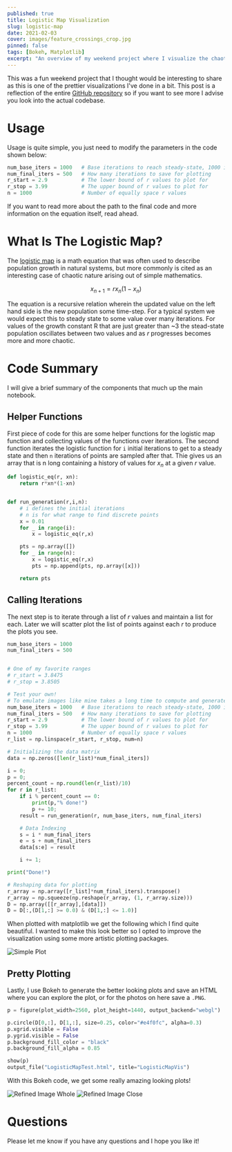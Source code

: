 ```yaml
---
published: true
title: Logistic Map Visualization
slug: logistic-map
date: 2021-02-03
cover: images/feature_crossings_crop.jpg
pinned: false
tags: [Bokeh, Matplotlib]
excerpt: "An overview of my weekend project where I visualize the chaotic logistic map function."
---
```


This was a fun weekend project that I thought would be interesting to share as this is one of the prettier visualizations I've done in a bit. This post is a reflection of the entire [GitHub repository](https://github.com/patricksyoussef/LogisticMapVisualization/) so if you want to see more I advise you look into the actual codebase.

# Usage

Usage is quite simple, you just need to modify the parameters in the code shown below:

```python
num_base_iters = 1000   # Base iterations to reach steady-state, 1000 is plenty
num_final_iters = 500   # How many iterations to save for plotting
r_start = 2.9           # The lower bound of r values to plot for
r_stop = 3.99           # The upper bound of r values to plot for
n = 1000                # Number of equally space r values
```

If you want to read more about the path to the final code and more information on the equation itself, read ahead.

# What Is The Logistic Map?

The [logistic map](https://en.wikipedia.org/wiki/Logistic_map) is a math equation that was often used to describe population growth in natural systems, but more commonly is cited as an interesting case of chaotic nature arising out of simple mathematics.

$$
x_{n+1} = rx_n(1-x_n)
$$

The equation is a recursive relation wherein the updated value on the left hand side is the new population some time-step. For a typical system we would expect this to steady state to some value over many iterations. For values of the growth constant R that are just greater than ~3 the stead-state population oscillates between two values and as $r$ progresses becomes more and more chaotic.

# Code Summary

I will give a brief summary of the components that much up the main notebook.

## Helper Functions

First piece of code for this are some helper functions for the logistic map function and collecting values of the functions over iterations. The second function iterates the logistic function for `i` initial iterations to get to a steady state and then `n` iterations of points are sampled after that. Thie gives us an array that is n long containing a history of values for $x_n$ at a given $r$ value.

```python
def logistic_eq(r, xn):
    return r*xn*(1-xn)


def run_generation(r,i,n):
    # i defines the initial iterations
    # n is for what range to find discrete points
    x = 0.01
    for _ in range(i):
        x = logistic_eq(r,x)

    pts = np.array([])
    for _ in range(n):
        x = logistic_eq(r,x)
        pts = np.append(pts, np.array([x]))

    return pts
```

## Calling Iterations

The next step is to iterate through a list of $r$ values and maintain a list for each. Later we will scatter plot the list of points against each $r$ to produce the plots you see.

```python
num_base_iters = 1000
num_final_iters = 500


# One of my favorite ranges
# r_start = 3.8475
# r_stop = 3.8505

# Test your own!
# To emulate images like mine takes a long time to compute and generate image
num_base_iters = 1000   # Base iterations to reach steady-state, 1000 is plenty
num_final_iters = 500   # How many iterations to save for plotting
r_start = 2.9           # The lower bound of r values to plot for
r_stop = 3.99           # The upper bound of r values to plot for
n = 1000                # Number of equally space r values
r_list = np.linspace(r_start, r_stop, num=n)

# Initializing the data matrix
data = np.zeros([len(r_list)*num_final_iters])

i = 0;
p = 0;
percent_count = np.round(len(r_list)/10)
for r in r_list:
    if i % percent_count == 0:
        print(p,"% done!")
        p += 10;
    result = run_generation(r, num_base_iters, num_final_iters)

    # Data Indexing
    s = i * num_final_iters
    e = s + num_final_iters
    data[s:e] = result

    i += 1;

print("Done!")

# Reshaping data for plotting
r_array = np.array([r_list]*num_final_iters).transpose()
r_array = np.squeeze(np.reshape(r_array, (1, r_array.size)))
D = np.array([[r_array],[data]])
D = D[:,(D[1,:] >= 0.0) & (D[1,:] <= 1.0)]
```

When plotted with matplotlib we get the following which I find quite beautiful. I wanted to make this look better so I opted to improve the visualization using some more artistic plotting packages.

![Simple Plot](images/plotsimple.png)

## Pretty Plotting

Lastly, I use Bokeh to generate the better looking plots and save an HTML where you can explore the plot, or for the photos on here save a `.PNG`.

```python
p = figure(plot_width=2560, plot_height=1440, output_backend="webgl")

p.circle(D[0,:], D[1,:], size=0.25, color="#e4f0fc", alpha=0.3)
p.xgrid.visible = False
p.ygrid.visible = False
p.background_fill_color = "black"
p.background_fill_alpha = 0.85

show(p)
output_file("LogisticMapTest.html", title="LogisticMapVis")
```

With this Bokeh code, we get some really amazing looking plots!

![Refined Image Whole](images/map_full.png)
![Refined Image Close](images/crossings.jpg)

# Questions

Please let me know if you have any questions and I hope you like it!
